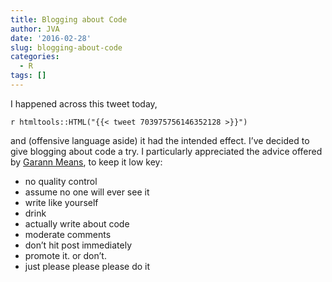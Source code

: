 ```yaml
---
title: Blogging about Code
author: JVA
date: '2016-02-28'
slug: blogging-about-code
categories:
  - R
tags: []
---
```


I happened across this tweet today,

`r htmltools::HTML("{{< tweet 703975756146352128 >}}")`

and (offensive language aside) it had the intended effect. I've decided to give blogging about code a try. I particularly appreciated the advice offered by [Garann Means](http://garann.com/dev/2013/how-to-blog-about-code-and-give-zero-fucks/), to keep it low key: 

* no quality control
* assume no one will ever see it
* write like yourself
* drink
* actually write about code
* moderate comments
* don't hit post immediately
* promote it. or don't.
* just please please please do it
